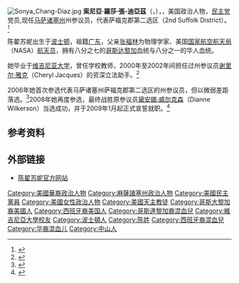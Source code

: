 [[File:Sonya_Chang-Diaz.jpg|thumb]]
'''索尼亞·羅莎·張-迪亞茲'''（{{lang-en|Sonia Rosa Chang-Díaz}}，{{bd|1978年|3月31日|catIdx=Chang-Díaz}}），{{fact|漢名'''陈翟苏妮'''（原译'''张松妮'''）}}，美国政治人物，[[民主党_(美国)|民主党]]党员,现任[[马萨诸塞州|马萨诸塞州]]州参议员，代表萨福克郡第二选区（2nd Suffolk District）。<ref>{{cite web |url=http://www.malegislature.gov/People/PeopleBio/33 |title=Member Profile - Sonia Chang-Diaz |accessdate=2010-11-29 |deadurl=yes |archiveurl=https://web.archive.org/web/20101124235833/http://www.malegislature.gov/People/PeopleBio/33 |archivedate=2010-11-24 }}</ref>

陈翟苏妮出生于[[波士顿|波士顿]]，祖籍[[广东|广东]]，父亲[[张福林|张福林]]为物理学家、美国[[国家航空航天局|国家航空航天局]]（NASA）[[航天员|航天员]]，拥有八分之七的[[哥斯达黎加|哥斯达黎加]]血统与八分之一的华人血统。

她毕业于[[维吉尼亚大学|维吉尼亚大学]]，曾任学校教师，2000年至2002年间担任过州参议员[[谢里尔·雅克|谢里尔·雅克]]（Cheryl Jacques）的资深立法助手。<ref>{{cite web|url=http://www.epochtimes.com/gb/6/8/11/n1418103.htm|title=华裔太空人张福林之女张松妮竞选麻州参议员|publisher=大纪元|date=2006-08-11|accessdate=2011-03-21|archive-date=2006-10-31|archive-url=https://web.archive.org/web/20061031005732/http://www.epochtimes.com/gb/6/8/11/n1418103.htm|dead-url=no}}</ref>

2006年她首次参选代表马萨诸塞州萨福克郡第二选区的州参议员，但以微弱差距落选。<ref>{{cite web|url=http://www.epochtimes.com/gb/8/8/28/n2243867.htm|title=华裔太空人之女陈翟苏妮卷土重来|publisher=大纪元|date=2008-08-28|accessdate=2011-03-21|archive-date=2016-03-04|archive-url=https://web.archive.org/web/20160304135241/http://www.epochtimes.com/gb/8/8/28/n2243867.htm|dead-url=no}}</ref>2008年她再度参选，最终战胜原参议员[[黛安娜·威尔克森|黛安娜·威尔克森]]（Dianne Wilkerson）当选成功，并于2009年1月起正式宣誓就职。<ref>{{cite news | url=http://www.boston.com/news/local/massachusetts/articles/2008/11/05/foes_troubles_tinge_chang_diaz_triumph/ | title=Foe's troubles tinge Chang-Diaz triumph | date=2008-11-05 | accessdate=2008-11-05 | first=Donovan | last=Slack | work=[[The_Boston_Globe|The Boston Globe]] | archive-date=2008-11-08 | archive-url=https://web.archive.org/web/20081108045145/http://www.boston.com/news/local/massachusetts/articles/2008/11/05/foes_troubles_tinge_chang_diaz_triumph/ | dead-url=no }}</ref>

== 参考资料 ==
{{reflist}}

== 外部链接 ==
* [http://soniachangdiaz.com/ 陈翟苏妮官方网站] {{Wayback|url=http://soniachangdiaz.com/ |date=20110314021154 }}

{{DEFAULTSORT:Chang-Diaz, Sonia}}
[[Category:美國華裔政治人物|Category:美國華裔政治人物]]
[[Category:麻薩諸塞州政治人物|Category:麻薩諸塞州政治人物]]
[[Category:美國民主黨員|Category:美國民主黨員]]
[[Category:美國女性政治人物|Category:美國女性政治人物]]
[[Category:美國天主教徒|Category:美國天主教徒]]
[[Category:哥斯大黎加裔美國人|Category:哥斯大黎加裔美國人]]
[[Category:西班牙裔美国人|Category:西班牙裔美国人]]
[[Category:哥斯達黎加裔混血兒|Category:哥斯達黎加裔混血兒]]
[[Category:維吉尼亞大學校友|Category:維吉尼亞大學校友]]
[[Category:波士頓人|Category:波士頓人]]
[[Category:陈姓|Category:陈姓]]
[[Category:西班牙裔混血兒|Category:西班牙裔混血兒]]
[[Category:华裔混血儿|Category:华裔混血儿]]
[[Category:中山人|Category:中山人]]